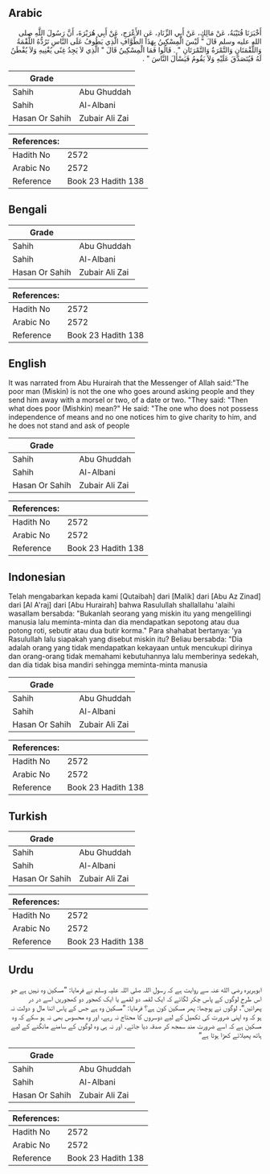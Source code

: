 ## Arabic


<div dir="rtl" lang="ar" style={{fontSize:'larger',backgroundColor:'#f8f9fa',padding:20}}>
أَخْبَرَنَا قُتَيْبَةُ، عَنْ مَالِكٍ، عَنْ أَبِي الزِّنَادِ، عَنِ الأَعْرَجِ، عَنْ أَبِي هُرَيْرَةَ، أَنَّ رَسُولَ اللَّهِ صلى الله عليه وسلم قَالَ ‏"‏ لَيْسَ الْمِسْكِينُ بِهَذَا الطَّوَّافِ الَّذِي يَطُوفُ عَلَى النَّاسِ تَرُدُّهُ اللُّقْمَةُ وَاللُّقْمَتَانِ وَالتَّمْرَةُ وَالتَّمْرَتَانِ ‏"‏ ‏.‏ قَالُوا فَمَا الْمِسْكِينُ قَالَ ‏"‏ الَّذِي لاَ يَجِدُ غِنًى يُغْنِيهِ وَلاَ يُفْطَنُ لَهُ فَيُتَصَدَّقَ عَلَيْهِ وَلاَ يَقُومُ فَيَسْأَلَ النَّاسَ ‏"‏ ‏.‏
</div>
<div style={{backgroundColor:'#f8f9fa',padding:20, marginBottom: 10}}><table> <thead> <tr> <th>Grade</th> <th></th> </tr> </thead> <tbody> <tr><td>Sahih</td><td>Abu Ghuddah</td></tr><tr><td>Sahih</td><td>Al-Albani</td></tr><tr><td>Hasan Or Sahih</td><td>Zubair Ali Zai</td></tr></tbody></table><table> <thead> <tr> <th>References:</th> <th></th> </tr> </thead> <tbody><tr><td>Hadith No</td><td>2572</td></tr><tr><td>Arabic No</td><td>2572</td></tr><tr><td>Reference</td><td>Book 23 Hadith 138</td></tr></tbody></table></div>

## Bengali


<div dir="ltr" lang="bn" style={{fontSize:'larger',backgroundColor:'#f8f9fa',padding:20}}>

</div>
<div style={{backgroundColor:'#f8f9fa',padding:20, marginBottom: 10}}><table> <thead> <tr> <th>Grade</th> <th></th> </tr> </thead> <tbody> <tr><td>Sahih</td><td>Abu Ghuddah</td></tr><tr><td>Sahih</td><td>Al-Albani</td></tr><tr><td>Hasan Or Sahih</td><td>Zubair Ali Zai</td></tr></tbody></table><table> <thead> <tr> <th>References:</th> <th></th> </tr> </thead> <tbody><tr><td>Hadith No</td><td>2572</td></tr><tr><td>Arabic No</td><td>2572</td></tr><tr><td>Reference</td><td>Book 23 Hadith 138</td></tr></tbody></table></div>

## English


<div dir="ltr" lang="en" style={{fontSize:'larger',backgroundColor:'#f8f9fa',padding:20}}>
It was narrated from Abu Hurairah that the Messenger of Allah said:"The poor man (Miskin) is not the one who goes around asking people and they send him away with a morsel or two, of a date or two. "They said: "Then what does poor (Mishkin) mean?" He said: "The one who does not possess independence of means and no one notices him to give charity to him, and he does not stand and ask of people
</div>
<div style={{backgroundColor:'#f8f9fa',padding:20, marginBottom: 10}}><table> <thead> <tr> <th>Grade</th> <th></th> </tr> </thead> <tbody> <tr><td>Sahih</td><td>Abu Ghuddah</td></tr><tr><td>Sahih</td><td>Al-Albani</td></tr><tr><td>Hasan Or Sahih</td><td>Zubair Ali Zai</td></tr></tbody></table><table> <thead> <tr> <th>References:</th> <th></th> </tr> </thead> <tbody><tr><td>Hadith No</td><td>2572</td></tr><tr><td>Arabic No</td><td>2572</td></tr><tr><td>Reference</td><td>Book 23 Hadith 138</td></tr></tbody></table></div>

## Indonesian


<div dir="ltr" lang="id" style={{fontSize:'larger',backgroundColor:'#f8f9fa',padding:20}}>
Telah mengabarkan kepada kami [Qutaibah] dari [Malik] dari [Abu Az Zinad] dari [Al A'raj] dari [Abu Hurairah] bahwa Rasulullah shallallahu 'alaihi wasallam bersabda: "Bukanlah seorang yang miskin itu yang mengelilingi manusia lalu meminta-minta dan dia mendapatkan sepotong atau dua potong roti, sebutir atau dua butir korma." Para shahabat bertanya: 'ya Rasulullah lalu siapakah yang disebut miskin itu? Beliau bersabda: "Dia adalah orang yang tidak mendapatkan kekayaan untuk mencukupi dirinya dan orang-orang tidak memahami kebutuhannya lalu memberinya sedekah, dan dia tidak bisa mandiri sehingga meminta-minta manusia
</div>
<div style={{backgroundColor:'#f8f9fa',padding:20, marginBottom: 10}}><table> <thead> <tr> <th>Grade</th> <th></th> </tr> </thead> <tbody> <tr><td>Sahih</td><td>Abu Ghuddah</td></tr><tr><td>Sahih</td><td>Al-Albani</td></tr><tr><td>Hasan Or Sahih</td><td>Zubair Ali Zai</td></tr></tbody></table><table> <thead> <tr> <th>References:</th> <th></th> </tr> </thead> <tbody><tr><td>Hadith No</td><td>2572</td></tr><tr><td>Arabic No</td><td>2572</td></tr><tr><td>Reference</td><td>Book 23 Hadith 138</td></tr></tbody></table></div>

## Turkish


<div dir="ltr" lang="tr" style={{fontSize:'larger',backgroundColor:'#f8f9fa',padding:20}}>

</div>
<div style={{backgroundColor:'#f8f9fa',padding:20, marginBottom: 10}}><table> <thead> <tr> <th>Grade</th> <th></th> </tr> </thead> <tbody> <tr><td>Sahih</td><td>Abu Ghuddah</td></tr><tr><td>Sahih</td><td>Al-Albani</td></tr><tr><td>Hasan Or Sahih</td><td>Zubair Ali Zai</td></tr></tbody></table><table> <thead> <tr> <th>References:</th> <th></th> </tr> </thead> <tbody><tr><td>Hadith No</td><td>2572</td></tr><tr><td>Arabic No</td><td>2572</td></tr><tr><td>Reference</td><td>Book 23 Hadith 138</td></tr></tbody></table></div>

## Urdu


<div dir="rtl" lang="ur" style={{fontSize:'larger',backgroundColor:'#f8f9fa',padding:20}}>
ابوہریرہ رضی الله عنہ سے روایت ہے کہ رسول اللہ صلی اللہ علیہ وسلم نے فرمایا: ”مسکین وہ نہیں ہے جو اس طرح لوگوں کے پاس چکر لگائے کہ ایک لقمہ دو لقمے یا ایک کھجور دو کھجوریں اسے در در پھرائیں“، لوگوں نے پوچھا: پھر مسکین کون ہے؟ فرمایا: ”مسکین وہ ہے جس کے پاس اتنا مال و دولت نہ ہو کہ وہ اپنی ضرورت کی تکمیل کے لیے دوسروں کا محتاج نہ رہے، اور وہ محسوس بھی نہ ہو سکے کہ وہ مسکین ہے کہ اسے ضرورت مند سمجھ کر صدقہ دیا جائے۔ اور نہ ہی وہ لوگوں کے سامنے مانگنے کے لیے ہاتھ پھیلائے کھڑا ہوتا ہے“
</div>
<div style={{backgroundColor:'#f8f9fa',padding:20, marginBottom: 10}}><table> <thead> <tr> <th>Grade</th> <th></th> </tr> </thead> <tbody> <tr><td>Sahih</td><td>Abu Ghuddah</td></tr><tr><td>Sahih</td><td>Al-Albani</td></tr><tr><td>Hasan Or Sahih</td><td>Zubair Ali Zai</td></tr></tbody></table><table> <thead> <tr> <th>References:</th> <th></th> </tr> </thead> <tbody><tr><td>Hadith No</td><td>2572</td></tr><tr><td>Arabic No</td><td>2572</td></tr><tr><td>Reference</td><td>Book 23 Hadith 138</td></tr></tbody></table></div>